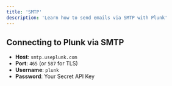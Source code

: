 ```yaml
---
title: 'SMTP'
description: 'Learn how to send emails via SMTP with Plunk'
---
```

## Connecting to Plunk via SMTP
- **Host**: `smtp.useplunk.com`
- **Port**: `465` (or `587` for TLS)
- **Username**: `plunk`
- **Password**: Your Secret API Key
